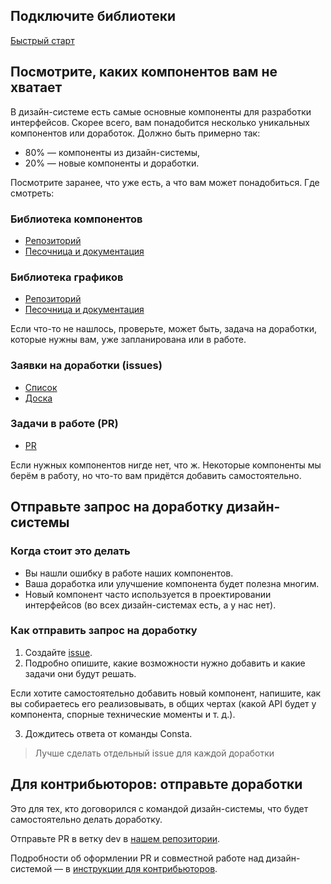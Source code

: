 ## Подключите библиотеки

[Быстрый старт](##LIBS.LIB.STAND/lib:uikit/stand:about-start)

## Посмотрите, каких компонентов вам не хватает

В дизайн-системе есть самые основные компоненты для разработки интерфейсов. Скорее всего, вам понадобится несколько уникальных компонентов или доработок. Должно быть примерно так:

- 80% — компоненты из дизайн-системы,
- 20% — новые компоненты и доработки.

Посмотрите заранее, что уже есть, а что вам может понадобиться. Где смотреть:

### Библиотека компонентов

- [Репозиторий](https://github.com/consta-design-system/uikit)
- [Песочница и документация](http://uikit.consta.design/)

### Библиотека графиков

- [Репозиторий](https://github.com/consta-design-system/charts)
- [Песочница и документация](http://charts.consta.design)

Если что-то не нашлось, проверьте, может быть, задача на доработки, которые нужны вам, уже запланирована или в работе.

### Заявки на доработки (issues)

- [Список](https://github.com/consta-design-system/uikit/issues)
- [Доска](https://github.com/consta-design-system/uikit/projects/1)

### Задачи в работе (PR)

- [PR](https://github.com/consta-design-system/uikit/pulls)

Если нужных компонентов нигде нет, что ж. Некоторые компоненты мы берём в работу, но что-то вам придётся добавить самостоятельно.

## Отправьте запрос на доработку дизайн-системы

### Когда стоит это делать

- Вы нашли ошибку в работе наших компонентов.
- Ваша доработка или улучшение компонента будет полезна многим.
- Новый компонент часто используется в проектировании интерфейсов (во всех дизайн-системах есть, а у нас нет).

### Как отправить запрос на доработку

1. Создайте [issue](https://github.com/consta-design-system/uikit/issues/new).
2. Подробно опишите, какие возможности нужно добавить и какие задачи они будут решать.

Если хотите самостоятельно добавить новый компонент, напишите, как вы собираетесь его реализовывать, в общих чертах (какой API будет у компонента, спорные технические моменты и т. д.).

3. Дождитесь ответа от команды Consta.

> Лучше сделать отдельный issue для каждой доработки

## Для контрибьюторов: отправьте доработки

Это для тех, кто договорился с командой дизайн-системы, что будет самостоятельно делать доработку.

Отправьте PR в ветку dev в [нашем репозитории](https://github.com/consta-design-system/uikit).

Подробности об оформлении PR и совместной работе над дизайн-системой — в [инструкции для контрибьюторов](##LIBS.LIB.STAND/lib:uikit/stand:custom-contribute).
